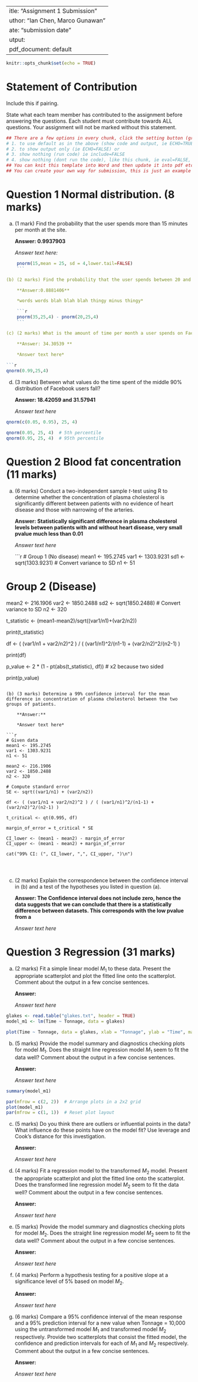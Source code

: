  ---
title: "Assignment 1 Submission"
author: "Ian Chen, Marco Gunawan"
date: "submission date"
output:
  pdf_document: default
---

```r
knitr::opts_chunk$set(echo = TRUE)
```

# Statement of Contribution

Include this if pairing.

State what each team member has contributed to the assignment before answering the questions. Each student must contribute towards ALL questions. Your assignment will not be marked without this statement.

```r
## There are a few options in every chunk, click the setting button (greyed) near the triangle:
# 1. to use default as in the above (show code and output, ie ECHO=TRUE) or 
# 2. to show output only (ie ECHO=FALSE) or
# 3. show nothing (run code) ie include=FALSE
# 4. show nothing (dont run the code), like this chunk, ie eval=FALSE, include=FALSE
## You can knit this template into Word and then update it into pdf etc..
## You can create your own way for submission, this is just an example if you are going to use Rmd.
```

# Question 1 Normal distribution. (8 marks)

(a) (1 mark) Find the probability that the user spends more than 15 minutes per month at the site.

    **Answer: 0.9937903**

    *Answer text here: *

```r
    pnorm(15,mean = 25, sd = 4,lower.tail=FALSE)
    ```

(b) (2 marks) Find the probability that the user spends between 20 and 35 minutes per month at the site.

    **Answer:0.8881406**

    *words words blah blah blah thingy minus thingy*

    ```r
    pnorm(35,25,4) - pnorm(20,25,4)
    ```

(c) (2 marks) What is the amount of time per month a user spends on Facebook, if only 1% of users spend this time or longer on Facebook?

    **Answer: 34.30539 **

    *Answer text here*
    
```r
qnorm(0.99,25,4)
```
    

(d) (3 marks) Between what values do the time spent of the middle 90% distribution of Facebook users fall?

    **Answer: 18.42059 and 31.57941**

    *Answer text here*
    
```r
qnorm(c(0.05, 0.95), 25, 4)
```
    
```r
qnorm(0.05, 25, 4)  # 5th percentile
qnorm(0.95, 25, 4)  # 95th percentile
```

# Question 2 Blood fat concentration (11 marks)

(a) (6 marks) Conduct a two-independent sample $t$-test using R to determine whether the concentration of plasma cholesterol is significantly different between patients with no evidence of heart disease and those with narrowing of the arteries.

    **Answer: Statistically significant difference in plasma cholesterol levels between patients with and without heart disease, very small pvalue much less than 0.01**

    *Answer text here*
    
    ```r
# Group 1 (No disease)
mean1 <- 195.2745
var1 <- 1303.9231
sd1 <- sqrt(1303.9231)  # Convert variance to SD
n1 <- 51

# Group 2 (Disease)
mean2 <- 216.1906
var2 <- 1850.2488
sd2 <- sqrt(1850.2488)   # Convert variance to SD
n2 <- 320


t_statistic <- (mean1-mean2)/sqrt((var1/n1)+(var2/n2))

print(t_statistic)

df <- ( (var1/n1 + var2/n2)^2 ) / ( (var1/n1)^2/(n1-1) + (var2/n2)^2/(n2-1) )

print(df)

p_value <- 2 * (1 - pt(abs(t_statistic), df)) # x2 because two sided

print(p_value)


```

(b) (3 marks) Determine a 99% confidence interval for the mean difference in concentration of plasma cholesterol between the two groups of patients.

    **Answer:**

    *Answer text here*
    
```r
# Given data
mean1 <- 195.2745
var1 <- 1303.9231
n1 <- 51

mean2 <- 216.1906
var2 <- 1850.2488
n2 <- 320

# Compute standard error
SE <- sqrt((var1/n1) + (var2/n2))

df <- ( (var1/n1 + var2/n2)^2 ) / ( (var1/n1)^2/(n1-1) + (var2/n2)^2/(n2-1) )

t_critical <- qt(0.995, df)

margin_of_error = t_critical * SE

CI_lower <- (mean1 - mean2) - margin_of_error
CI_upper <- (mean1 - mean2) + margin_of_error

cat("99% CI: (", CI_lower, ",", CI_upper, ")\n")




```
    

(c) (2 marks) Explain the correspondence between the confidence interval in (b) and a test of the hypotheses you listed in question (a).

    **Answer: The Confidence interval does not include zero, hence the data suggests that we can conclude that there is a statistically difference between datasets. This corresponds with the low pvalue from a **

    *Answer text here*

# Question 3 Regression (31 marks)

(a) (2 marks) Fit a simple linear model $M_1$ to these data. Present the appropriate scatterplot and plot the fitted line onto the scatterplot. Comment about the output in a few concise sentences.

    **Answer:**
    
    

    *Answer text here*
    
```r
glakes <- read.table("glakes.txt", header = TRUE)
model_m1 <- lm(Time ~ Tonnage, data = glakes)

plot(Time ~ Tonnage, data = glakes, xlab = "Tonnage", ylab = "Time", main = "Scatterplot of Time vs Tonnage")

```
    

(b) (5 marks) Provide the model summary and diagnostics checking plots for model $M_1.$ Does the straight line regression model $M_1$ seem to fit the data well? Comment about the output in a few concise sentences.

    **Answer:**

    *Answer text here*
    
```r
summary(model_m1)

par(mfrow = c(2, 2))  # Arrange plots in a 2x2 grid
plot(model_m1)
par(mfrow = c(1, 1))  # Reset plot layout
```
    

(c) (5 marks) Do you think there are outliers or influential points in the data? What influence do these points have on the model fit? Use leverage and Cook's distance for this investigation.

    **Answer:**

    *Answer text here*

(d) (4 marks) Fit a regression model to the transformed $M_2$ model. Present the appropriate scatterplot and plot the fitted line onto the scatterplot. Does the transformed line regression model $M_2$ seem to fit the data well? Comment about the output in a few concise sentences.

    **Answer:**

    *Answer text here*

(e) (5 marks) Provide the model summary and diagnostics checking plots for model $M_2.$ Does the straight line regression model $M_2$ seem to fit the data well? Comment about the output in a few concise sentences.

    **Answer:**

    *Answer text here*

(f) (4 marks) Perform a hypothesis testing for a positive slope at a significance level of 5% based on model $M_2.$

    **Answer:**

    *Answer text here*

(g) (6 marks) Compare a 95% confidence interval of the mean response and a 95% prediction interval for a new value when Tonnage = 10,000 using the untransformed model $M_1$ and transformed model $M_2$ respectively. Provide two scatterplots that consist the fitted model, the confidence and prediction intervals for each of $M_1$ and $M_2$ respectively. Comment about the output in a few concise sentences.

    **Answer:**

    *Answer text here*
